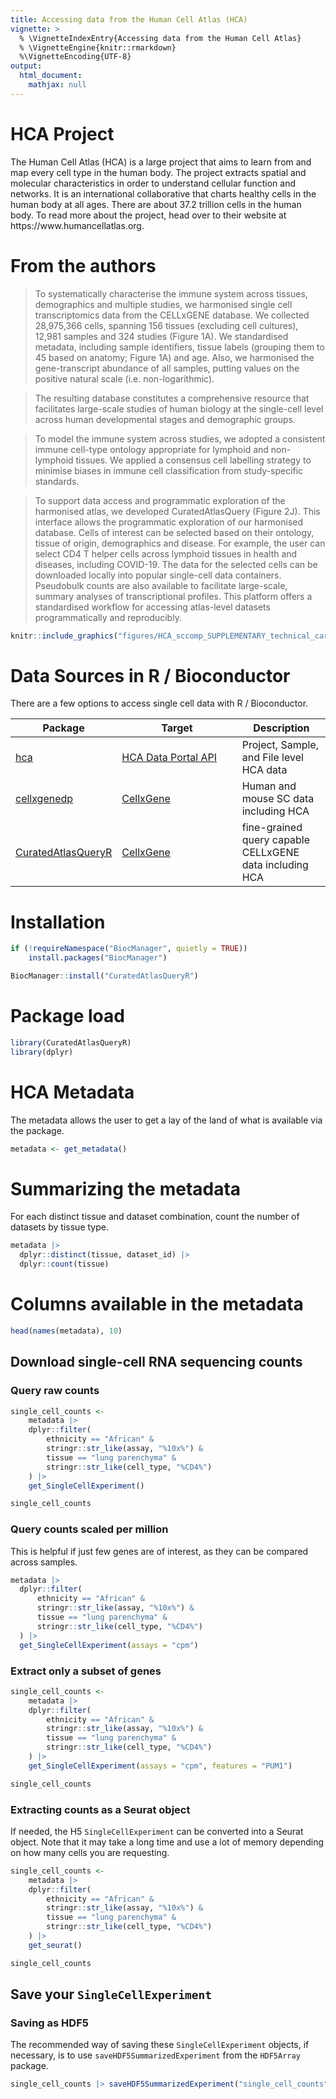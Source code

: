 ```yaml
---
title: Accessing data from the Human Cell Atlas (HCA)
vignette: >
  % \VignetteIndexEntry{Accessing data from the Human Cell Atlas}
  % \VignetteEngine{knitr::rmarkdown}
  %\VignetteEncoding{UTF-8}
output:
  html_document:
    mathjax: null   
---
```


# HCA Project

The Human Cell Atlas (HCA) is a large project that aims to learn from and map
every cell type in the human body. The project extracts spatial and molecular
characteristics in order to understand cellular function and networks. It is an
international collaborative that charts healthy cells in the human body at all
ages. There are about 37.2 trillion cells in the human body. To read more about
the project, head over to their website at https://www.humancellatlas.org.

# From the authors

> To systematically characterise the immune system across tissues, demographics
and multiple studies, we harmonised single cell transcriptomics data from the
CELLxGENE database. We collected 28,975,366 cells, spanning 156 tissues
(excluding cell cultures), 12,981 samples and 324 studies (Figure 1A). We
standardised metadata, including sample identifiers, tissue labels (grouping
them to 45 based on anatomy; Figure 1A) and age. Also, we harmonised the
gene-transcript abundance of all samples, putting values on the positive natural
scale (i.e. non-logarithmic).

> The resulting database constitutes a comprehensive resource that facilitates
large-scale studies of human biology at the single-cell level across human
developmental stages and demographic groups.

> To model the immune system across studies, we adopted a consistent immune
cell-type ontology appropriate for lymphoid and non-lymphoid tissues. We applied
a consensus cell labelling strategy to minimise biases in immune cell
classification from study-specific standards.

> To support data access and programmatic exploration of the harmonised atlas,
we developed CuratedAtlasQuery (Figure 2J). This interface allows the
programmatic exploration of our harmonised database. Cells of interest can be
selected based on their ontology, tissue of origin, demographics and disease.
For example, the user can select CD4 T helper cells across lymphoid tissues in
health and diseases, including COVID-19. The data for the selected cells can be
downloaded locally into popular single-cell data containers. Pseudobulk counts
are also available to facilitate large-scale, summary analyses of
transcriptional profiles. This platform offers a standardised workflow for
accessing atlas-level datasets programmatically and reproducibly.

```r
knitr::include_graphics("figures/HCA_sccomp_SUPPLEMENTARY_technical_cartoon_curatedAtlasQuery.png")
```

# Data Sources in R / Bioconductor

There are a few options to access single cell data with R / Bioconductor.

| Package | Target | Description |
|---------|-------------|---------|
| [hca](https://bioconductor.org/packages/hca) | [HCA Data Portal API](https://www.humancellatlas.org/data-portal/) | Project, Sample, and File level HCA data |
| [cellxgenedp](https://bioconductor.org/packages/cellxgenedp) | [CellxGene](https://cellxgene.cziscience.com/) | Human and mouse SC data including HCA |
| [CuratedAtlasQueryR](https://stemangiola.github.io/CuratedAtlasQueryR/) | [CellxGene](https://cellxgene.cziscience.com/) | fine-grained query capable CELLxGENE data including HCA |

# Installation

```r
if (!requireNamespace("BiocManager", quietly = TRUE))
    install.packages("BiocManager")

BiocManager::install("CuratedAtlasQueryR")
```

# Package load 

```r
library(CuratedAtlasQueryR)
library(dplyr)
```

# HCA Metadata

The metadata allows the user to get a lay of the land of what is available
via the package.

```r
metadata <- get_metadata()
```

# Summarizing the metadata

For each distinct tissue and dataset combination, count the number of datasets
by tissue type. 

```r
metadata |>
  dplyr::distinct(tissue, dataset_id) |> 
  dplyr::count(tissue)
```

# Columns available in the metadata

```r
head(names(metadata), 10)
```

## Download single-cell RNA sequencing counts 

### Query raw counts

```r
single_cell_counts <- 
    metadata |>
    dplyr::filter(
        ethnicity == "African" &
        stringr::str_like(assay, "%10x%") &
        tissue == "lung parenchyma" &
        stringr::str_like(cell_type, "%CD4%")
    ) |>
    get_SingleCellExperiment()

single_cell_counts
```

### Query counts scaled per million

This is helpful if just few genes are of interest, as they can be compared
across samples.

```r
metadata |>
  dplyr::filter(
      ethnicity == "African" &
      stringr::str_like(assay, "%10x%") &
      tissue == "lung parenchyma" &
      stringr::str_like(cell_type, "%CD4%")
  ) |>
  get_SingleCellExperiment(assays = "cpm")
```

### Extract only a subset of genes

```r
single_cell_counts <-
    metadata |>
    dplyr::filter(
        ethnicity == "African" &
        stringr::str_like(assay, "%10x%") &
        tissue == "lung parenchyma" &
        stringr::str_like(cell_type, "%CD4%")
    ) |>
    get_SingleCellExperiment(assays = "cpm", features = "PUM1")

single_cell_counts
```

### Extracting counts as a Seurat object

If needed, the H5 `SingleCellExperiment` can be converted into a Seurat object.
Note that it may take a long time and use a lot of memory depending on how many
cells you are requesting.

```r
single_cell_counts <-
    metadata |>
    dplyr::filter(
        ethnicity == "African" &
        stringr::str_like(assay, "%10x%") &
        tissue == "lung parenchyma" &
        stringr::str_like(cell_type, "%CD4%")
    ) |>
    get_seurat()

single_cell_counts
```

## Save your `SingleCellExperiment`

### Saving as HDF5 

The recommended way of saving these `SingleCellExperiment` objects, if
necessary, is to use `saveHDF5SummarizedExperiment` from the `HDF5Array`
package.

```r
single_cell_counts |> saveHDF5SummarizedExperiment("single_cell_counts")
```
